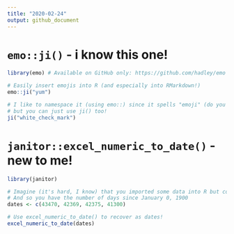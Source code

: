 ```yaml
---
title: "2020-02-24"
output: github_document
---
```


# `emo::ji()` - i know this one!

```r
library(emo) # Available on GitHub only: https://github.com/hadley/emo

# Easily insert emojis into R (and especially into RMarkdown!)
emo::ji("yum")

# I like to namespace it (using emo::) since it spells "emoji" (do you want me to explain all the jokes?)
# but you can just use ji() too!
ji("white_check_mark")
```

# `janitor::excel_numeric_to_date()` - new to me!

```r
library(janitor)

# Imagine (it's hard, I know) that you imported some data into R but couldn't quite save it from getting Excel™ed
# And so you have the number of days since January 0, 1900
dates <- c(43470, 42369, 42375, 41300)

# Use excel_numeric_to_date() to recover as dates!
excel_numeric_to_date(dates)
```

